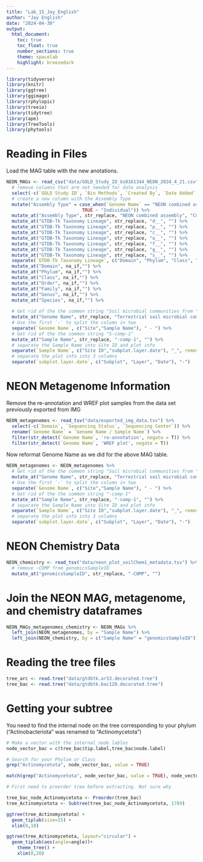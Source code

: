 ```yaml
---
title: "Lab_15_Jay_English"
author: "Jay English"
date: "2024-04-30"
output: 
  html_document:
    toc: true
    toc_float: true
    number_sections: true
    theme: spacelab
    highlight: breezedark
---
```


```r
library(tidyverse)
library(knitr)
library(ggtree)
library(ggimage)
library(rphylopic)
library(treeio)
library(tidytree)
library(ape)
library(TreeTools)
library(phytools)
```

# Reading in Files

Load the MAG table with the new anotations.

```r
NEON_MAGs <- read_csv("data/GOLD_Study_ID_Gs0161344_NEON_2024_4_21.csv") %>% 
  # remove columns that are not needed for data analysis
  select(-c(`GOLD Study ID`, `Bin Methods`, `Created By`, `Date Added`, `Bin Lineage`)) %>% 
  # create a new column with the Assembly Type
  mutate("Assembly Type" = case_when(`Genome Name` == "NEON combined assembly" ~ `Genome Name`,
                            TRUE ~ "Individual")) %>% 
  mutate_at("Assembly Type", str_replace, "NEON combined assembly", "Combined") %>% 
  mutate_at("GTDB-Tk Taxonomy Lineage", str_replace, "d__", "") %>%  
  mutate_at("GTDB-Tk Taxonomy Lineage", str_replace, "p__", "") %>% 
  mutate_at("GTDB-Tk Taxonomy Lineage", str_replace, "c__", "") %>% 
  mutate_at("GTDB-Tk Taxonomy Lineage", str_replace, "o__", "") %>% 
  mutate_at("GTDB-Tk Taxonomy Lineage", str_replace, "f__", "") %>% 
  mutate_at("GTDB-Tk Taxonomy Lineage", str_replace, "g__", "") %>% 
  mutate_at("GTDB-Tk Taxonomy Lineage", str_replace, "s__", "") %>%
  separate(`GTDB-Tk Taxonomy Lineage`, c("Domain", "Phylum", "Class", "Order", "Family", "Genus", "Species"), ";", remove = FALSE) %>% 
  mutate_at("Domain", na_if,"") %>% 
  mutate_at("Phylum", na_if,"") %>% 
  mutate_at("Class", na_if,"") %>% 
  mutate_at("Order", na_if,"") %>% 
  mutate_at("Family", na_if,"") %>% 
  mutate_at("Genus", na_if,"") %>% 
  mutate_at("Species", na_if,"") %>% 
  
  # Get rid of the the common string "Soil microbial communities from "
  mutate_at("Genome Name", str_replace, "Terrestrial soil microbial communities from ", "") %>% 
  # Use the first `-` to split the column in two
  separate(`Genome Name`, c("Site","Sample Name"), " - ") %>% 
  # Get rid of the the common string "S-comp-1"
  mutate_at("Sample Name", str_replace, "-comp-1", "") %>%
  # separate the Sample Name into Site ID and plot info
  separate(`Sample Name`, c("Site ID","subplot.layer.date"), "_", remove = FALSE,) %>% 
  # separate the plot info into 3 columns
  separate(`subplot.layer.date`, c("Subplot", "Layer", "Date"), "-") 
```

# NEON Metagenome Information

Remove the re-annotation and WREF plot samples from the data set previously exported from IMG

```r
NEON_metagenomes <- read_tsv("data/exported_img_data.tsv") %>% 
  select(-c(`Domain`, `Sequencing Status`, `Sequencing Center`)) %>% 
  rename(`Genome Name` = `Genome Name / Sample Name`) %>% 
  filter(str_detect(`Genome Name`, 're-annotation', negate = T)) %>% 
  filter(str_detect(`Genome Name`, 'WREF plot', negate = T)) 
```

Now reformat Genome Name as we did for the above MAG table.

```r
NEON_metagenomes <- NEON_metagenomes %>% 
  # Get rid of the the common string "Soil microbial communities from "
  mutate_at("Genome Name", str_replace, "Terrestrial soil microbial communities from ", "") %>% 
  # Use the first `-` to split the column in two
  separate(`Genome Name`, c("Site","Sample Name"), " - ") %>% 
  # Get rid of the the common string "-comp-1"
  mutate_at("Sample Name", str_replace, "-comp-1", "") %>%
  # separate the Sample Name into Site ID and plot info
  separate(`Sample Name`, c("Site ID","subplot.layer.date"), "_", remove = FALSE,) %>% 
  # separate the plot info into 3 columns
  separate(`subplot.layer.date`, c("Subplot", "Layer", "Date"), "-")
```

# NEON Chemistry Data

```r
NEON_chemistry <- read_tsv("data/neon_plot_soilChem1_metadata.tsv") %>% 
  # remove -COMP from genomicsSampleID
  mutate_at("genomicsSampleID", str_replace, "-COMP", "") 
```

# Join the NEON MAG, metagenome, and chemistry dataframes

```r
NEON_MAGs_metagenomes_chemistry <- NEON_MAGs %>% 
  left_join(NEON_metagenomes, by = "Sample Name") %>% 
  left_join(NEON_chemistry, by = c("Sample Name" = "genomicsSampleID"))
```

# Reading the tree files

```r
tree_arc <- read.tree("data/gtdbtk.ar53.decorated.tree")
tree_bac <- read.tree("data/gtdbtk.bac120.decorated.tree")
```

# Getting your subtree

You need to find the internal node on the tree corresponding to your phylum ("Actinobacteriota" was renamed to "Actinomycetota")

```r
# Make a vector with the internal node lables
node_vector_bac = c(tree_bac$tip.label,tree_bac$node.label)

# Search for your Phylum or Class
grep("Actinomycetota", node_vector_bac, value = TRUE)
```

```r
match(grep("Actinomycetota", node_vector_bac, value = TRUE), node_vector_bac)
```

```r
# First need to preorder tree before extracting. Not sure why

tree_bac_node_Actinomycetota <- Preorder(tree_bac)
tree_Actinomycetota <- Subtree(tree_bac_node_Actinomycetota, 1789)
```

```r
ggtree(tree_Actinomycetota) +
  geom_tiplab(size=15) +
  xlim(0,18)
```

```r
ggtree(tree_Actinomycetota, layout="circular") + 
  geom_tiplab(aes(angle=angle))+
    theme_tree() +
    xlim(0,20)
```

